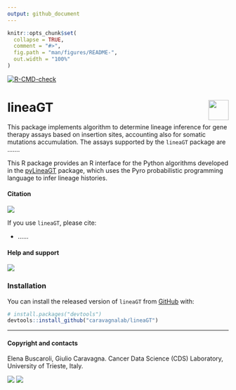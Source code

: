---
output: github_document
---

```{r, include = FALSE}
knitr::opts_chunk$set(
  collapse = TRUE,
  comment = "#>",
  fig.path = "man/figures/README-",
  out.width = "100%"
)
```

<!-- badges: start -->
  [![R-CMD-check](https://github.com/caravagnalab/LineaGT/workflows/R-CMD-check/badge.svg)](https://github.com/caravagnalab/LineaGT/actions)
<!-- badges: end -->

# lineaGT <a href="https://caravagnalab.github.io/LineaGT/"><img src="man/figures/logo.jpg" align="right" height="46" /></a>

This package implements algorithm to determine lineage inference for gene therapy assays based on insertion sites, accounting also for somatic mutations accumulation. The  assays supported by the `lineaGT` package are ....... 

This R package provides an R interface for the Python algorithms developed in the [pyLineaGT](https://github.com/caravagnalab/pyLineaGT) package, which uses the Pyro probabilistic programming language to infer lineage histories.


#### Citation

[![](https://img.shields.io/badge/doi-.....-red.svg)](https://doi.org/....)

If you use `lineaGT`, please cite:

-  ......

#### Help and support

[![](https://img.shields.io/badge/GitHub%20Pages-https://caravagnalab.github.io/lineaGT/-steelblue.svg)](https://caravagnalab.github.io/lineaGT)

### Installation

You can install the released version of `lineaGT` from
[GitHub](https://github.com/) with:

``` r
# install.packages("devtools")
devtools::install_github("caravagnalab/lineaGT")
```

-----

#### Copyright and contacts

Elena Buscaroli, Giulio Caravagna. Cancer Data Science (CDS) Laboratory, University of Trieste, Italy.

[![](https://img.shields.io/badge/CDS%20Lab%20Github-caravagnalab-seagreen.svg)](https://github.com/caravagnalab)
[![](https://img.shields.io/badge/CDS%20Lab%20webpage-https://www.caravagnalab.org/-red.svg)](https://www.caravagnalab.org/)

